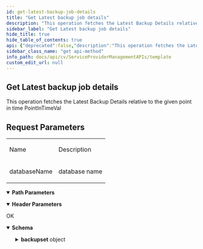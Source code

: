 ```yaml
---
id: get-latest-backup-job-details
title: "Get Latest backup job details"
description: "This operation fetches the Latest Backup Details relative to the given"
sidebar_label: "Get Latest backup job details"
hide_title: true
hide_table_of_contents: true
api: {"deprecated":false,"description":"This operation fetches the Latest Backup Details relative to the given\npoint in time PointInTimeVal\n\n\n<h2>Request Parameters</h2>\n<table>\n\n\n<tr>\n<td>\n<p>Name</p>\n</td>\n<td>\n<p>Description</p>\n</td>\n</tr>\n<tr>\n<td>\n<p>databaseName</p>\n</td>\n<td>\n<p>database name</p>\n\n\n</td>\n</tr>\n\n\n\n\n\n\n</table>","operationId":"Get Latest backup job details","parameters":[{"description":"","in":"header","name":"Authtoken","required":true,"schema":{"example":"{{TOKEN}}","type":"string"}},{"description":"","in":"path","name":"clientId","required":true,"schema":{"type":"string"}},{"description":"","in":"path","name":"instanceId","required":true,"schema":{"type":"string"}},{"description":"","in":"path","name":"PointInTimeVal","required":true,"schema":{"type":"string"}}],"tags":["Sql"],"responses":{"200":{"description":"OK","content":{"application/json":{"schema":{"type":"object","properties":{"jobid":{"type":"integer"},"backup_size":{"type":"integer"},"backupStartDate":{"type":"integer"},"DatabaseName":{"type":"string"},"type":{"type":"string"},"backupFinishDate":{"type":"integer"},"backupset":{"type":"object","properties":{"backupsetId":{"type":"integer"}}}},"x-examples":{"Example 1":{"jobid":1189,"backup_size":3100672,"backupStartDate":1595497114,"DatabaseName":"clone","type":"D","backupFinishDate":1595497116,"backupset":{"backupsetId":100}}}},"examples":{"Example 1":{"value":{"jobid":1189,"backup_size":3100672,"backupStartDate":1595497114,"DatabaseName":"clone","type":"D","backupFinishDate":1595497116,"backupset":{"backupsetId":100}}}}}}}},"method":"get","path":"/Client/{clientId}/SQL/Instance/{instanceId}/ReferenceTimeForPITRestore/{PointInTimeVal}","servers":[{"url":"http://{hostname}/webconsole/api","variables":{"hostname":{"default":"localhost","description":"Webconsole"}}}],"info":{"title":"Template","contact":{},"version":"1.0","description":"Template"},"postman":{"name":"Get Latest backup job details","description":{"content":"This operation fetches the Latest Backup Details relative to the given\npoint in time PointInTimeVal\n\n\n<h2>Request Parameters</h2>\n<table>\n\n\n<tr>\n<td>\n<p>Name</p>\n</td>\n<td>\n<p>Description</p>\n</td>\n</tr>\n<tr>\n<td>\n<p>databaseName</p>\n</td>\n<td>\n<p>database name</p>\n\n\n</td>\n</tr>\n\n\n\n\n\n\n</table>","type":"text/plain"},"url":{"path":["Client",":clientId","SQL","Instance",":instanceId","ReferenceTimeForPITRestore",":PointInTimeVal"],"host":["{{baseUrl}}"],"query":[],"variable":[{"disabled":false,"description":{"content":"(Required) ","type":"text/plain"},"type":"any","value":"","key":"clientId"},{"disabled":false,"description":{"content":"(Required) ","type":"text/plain"},"type":"any","value":"","key":"instanceId"},{"disabled":false,"description":{"content":"(Required) ","type":"text/plain"},"type":"any","value":"","key":"PointInTimeVal"}]},"header":[{"disabled":false,"description":{"content":"(Required) ","type":"text/plain"},"key":"Authtoken","value":""},{"key":"Accept","value":"application/json"}],"method":"GET"}}
sidebar_class_name: "get api-method"
info_path: docs/api/cv/ServiceProviderManagementAPIs/template
custom_edit_url: null
---
```



## Get Latest backup job details



This operation fetches the Latest Backup Details relative to the given
point in time PointInTimeVal


<h2>Request Parameters</h2>
<table>


<tr>
<td>
<p>Name</p>
</td>
<td>
<p>Description</p>
</td>
</tr>
<tr>
<td>
<p>databaseName</p>
</td>
<td>
<p>database name</p>


</td>
</tr>






</table>

<details style={{"marginBottom":"1rem"}} data-collapsed={false} open={true}><summary style={{}}><strong>Path Parameters</strong></summary><div><ul><ParamsItem className={"paramsItem"} param={{"description":"","in":"path","name":"clientId","required":true,"schema":{"type":"string"}}}></ParamsItem><ParamsItem className={"paramsItem"} param={{"description":"","in":"path","name":"instanceId","required":true,"schema":{"type":"string"}}}></ParamsItem><ParamsItem className={"paramsItem"} param={{"description":"","in":"path","name":"PointInTimeVal","required":true,"schema":{"type":"string"}}}></ParamsItem></ul></div></details><details style={{"marginBottom":"1rem"}} data-collapsed={false} open={true}><summary style={{}}><strong>Header Parameters</strong></summary><div><ul><ParamsItem className={"paramsItem"} param={{"description":"","in":"header","name":"Authtoken","required":true,"schema":{"example":"{{TOKEN}}","type":"string"}}}></ParamsItem></ul></div></details><div><ApiTabs><TabItem label={"200"} value={"200"}><div>

OK

</div><div><MimeTabs schemaType={"response"}><TabItem label={"application/json"} value={"application/json"}><SchemaTabs><TabItem label={"Schema"} value={"Schema"}><details style={{}} data-collapsed={false} open={true}><summary style={{"textAlign":"left"}}><strong>Schema</strong></summary><div style={{"textAlign":"left","marginLeft":"1rem"}}></div><ul style={{"marginLeft":"1rem"}}><SchemaItem collapsible={false} name={"jobid"} required={false} deprecated={undefined} schemaDescription={undefined} schemaName={"integer"} qualifierMessage={undefined} defaultValue={undefined}></SchemaItem><SchemaItem collapsible={false} name={"backup_size"} required={false} deprecated={undefined} schemaDescription={undefined} schemaName={"integer"} qualifierMessage={undefined} defaultValue={undefined}></SchemaItem><SchemaItem collapsible={false} name={"backupStartDate"} required={false} deprecated={undefined} schemaDescription={undefined} schemaName={"integer"} qualifierMessage={undefined} defaultValue={undefined}></SchemaItem><SchemaItem collapsible={false} name={"DatabaseName"} required={false} deprecated={undefined} schemaDescription={undefined} schemaName={"string"} qualifierMessage={undefined} defaultValue={undefined}></SchemaItem><SchemaItem collapsible={false} name={"type"} required={false} deprecated={undefined} schemaDescription={undefined} schemaName={"string"} qualifierMessage={undefined} defaultValue={undefined}></SchemaItem><SchemaItem collapsible={false} name={"backupFinishDate"} required={false} deprecated={undefined} schemaDescription={undefined} schemaName={"integer"} qualifierMessage={undefined} defaultValue={undefined}></SchemaItem><SchemaItem collapsible={true} className={"schemaItem"}><details style={{}}><summary style={{}}><strong>backupset</strong><span style={{"opacity":"0.6"}}> object</span></summary><div style={{"marginLeft":"1rem"}}><SchemaItem collapsible={false} name={"backupsetId"} required={false} deprecated={undefined} schemaDescription={undefined} schemaName={"integer"} qualifierMessage={undefined} defaultValue={undefined}></SchemaItem></div></details></SchemaItem></ul></details></TabItem><TabItem label={"Example (from schema)"} value={"Example (from schema)"}><ResponseSamples responseExample={"{\n  \"jobid\": 0,\n  \"backup_size\": 0,\n  \"backupStartDate\": 0,\n  \"DatabaseName\": \"string\",\n  \"type\": \"string\",\n  \"backupFinishDate\": 0,\n  \"backupset\": {\n    \"backupsetId\": 0\n  }\n}"} language={"json"}></ResponseSamples></TabItem><TabItem label={" Example 1"} value={" Example 1"}><ResponseSamples responseExample={"{\n  \"jobid\": 1189,\n  \"backup_size\": 3100672,\n  \"backupStartDate\": 1595497114,\n  \"DatabaseName\": \"clone\",\n  \"type\": \"D\",\n  \"backupFinishDate\": 1595497116,\n  \"backupset\": {\n    \"backupsetId\": 100\n  }\n}"} language={"json"}></ResponseSamples></TabItem></SchemaTabs></TabItem></MimeTabs></div></TabItem></ApiTabs></div>
      